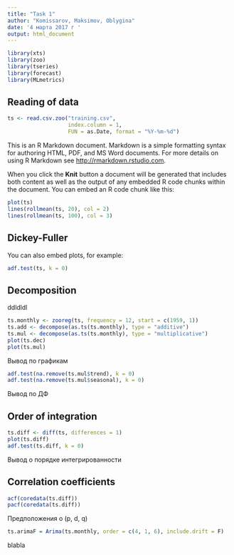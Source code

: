 ---
title: "Task 1"
author: "Komissarov, Maksimov, Oblygina"
date: '4 марта 2017 г '
output: html_document
---

```{r setup, echo=FALSE}
library(xts)
library(zoo)
library(tseries)
library(forecast)
library(MLmetrics)
```

## Reading of data


```{r read}
ts <- read.csv.zoo("training.csv",
                   index.column = 1,
                   FUN = as.Date, format = "%Y-%m-%d")
```



This is an R Markdown document. Markdown is a simple formatting syntax for authoring HTML, PDF, and MS Word documents. For more details on using R Markdown see <http://rmarkdown.rstudio.com>.

When you click the **Knit** button a document will be generated that includes both content as well as the output of any embedded R code chunks within the document. You can embed an R code chunk like this:

```{r, echo=FALSE}
plot(ts)
lines(rollmean(ts, 20), col = 2)
lines(rollmean(ts, 100), col = 3)
```

## Dickey-Fuller

You can also embed plots, for example:

```{r adf}
adf.test(ts, k = 0)
```

## Decomposition

ddldldl

```{r decompose}
ts.monthly <- zooreg(ts, frequency = 12, start = c(1959, 1))
ts.add <- decompose(as.ts(ts.monthly), type = "additive")
ts.mul <- decompose(as.ts(ts.monthly), type = "multiplicative")
plot(ts.dec)
plot(ts.mul)
```

Вывод по графикам

```{r adf on decomposition}
adf.test(na.remove(ts.mul$trend), k = 0)
adf.test(na.remove(ts.mul$seasonal), k = 0)
```

Вывод по ДФ

## Order of integration

```{r toto}
ts.diff <- diff(ts, differences = 1)
plot(ts.diff)
adf.test(ts.diff, k = 0)
```

Вывод о порядке интегрированности

## Correlation coefficients

```{r acfpacf}
acf(coredata(ts.diff))
pacf(coredata(ts.diff))
```

Предположения о (p, d, q)

```{r arima}
ts.arimaF = Arima(ts.monthly, order = c(4, 1, 6), include.drift = F)
```
blabla
```{r dorima}

```